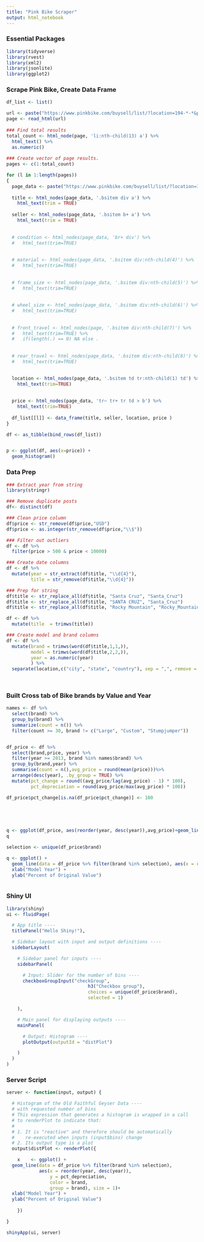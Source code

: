 ```yaml
---
title: "Pink Bike Scraper"
output: html_notebook
---
```



### Essential Packages
```r
library(tidyverse)
library(rvest)
library(xml2)
library(jsonlite)
library(ggplot2)
```

### Scrape Pink Bike, Create Data Frame
```r

df_list <- list()

url <- paste("https://www.pinkbike.com/buysell/list/?location=194-*-*&page=1&category=2")
page <- read_html(url)
  
### Find total results
total_count <- html_node(page, 'li:nth-child(13) a') %>% 
  html_text() %>% 
  as.numeric()
  
### Create vector of page results.  
pages <- c(1:total_count)

for (l in 1:length(pages))
{
  page_data <- paste("https://www.pinkbike.com/buysell/list/?location=194-*-*&page=",pages[l],"&category=2", sep = "") %>% read_html()
  
  title <- html_nodes(page_data, '.bsitem div a') %>% 
    html_text(trim = TRUE) 
  
  seller <- html_nodes(page_data, '.bsitem b+ a') %>% 
    html_text(trim = TRUE) 
   
  
  # condition <- html_nodes(page_data, 'br+ div') %>% 
  #   html_text(trim=TRUE) 
  
  
  # material <- html_nodes(page_data, '.bsitem div:nth-child(4)') %>% 
  #   html_text(trim=TRUE)
    
  
  # frame_size <- html_nodes(page_data, '.bsitem div:nth-child(5)') %>% 
  #   html_text(trim=TRUE) 
     
  
  # wheel_size <- html_nodes(page_data, '.bsitem div:nth-child(6)') %>% 
  #   html_text(trim=TRUE)
      
  
  # front_travel <- html_nodes(page, '.bsitem div:nth-child(7)') %>% 
  #   html_text(trim=TRUE) %>% 
  #   if(length(.) == 0) NA else .
       
  
  # rear_travel <- html_nodes(page_data, '.bsitem div:nth-child(8)') %>% 
  #   html_text(trim=TRUE)

  
  location <- html_nodes(page_data, '.bsitem td tr:nth-child(1) td') %>% 
    html_text(trim=TRUE) 
        
  
  price <- html_nodes(page_data, 'tr~ tr+ tr td > b') %>% 
    html_text(trim=TRUE)  
  
  df_list[[l]] <- data_frame(title, seller, location, price )
}

df <- as_tibble(bind_rows(df_list)) 


p <- ggplot(df, aes(x=price)) + 
  geom_histogram()
```



### Data Prep
```r
### Extract year from string
library(stringr)

### Remove duplicate posts
df<- distinct(df)

### Clean price column
df$price <- str_remove(df$price,"USD")
df$price <- as.integer(str_remove(df$price,"\\$"))

### Filter out outliers
df <- df %>% 
  filter(price > 500 & price < 10000) 

### Create date columns
df <- df %>% 
  mutate(year = str_extract(df$title, "\\d{4}"),
         title = str_remove(df$title,"\\d{4}"))

### Prep for string
df$title <- str_replace_all(df$title, "Santa Cruz", "Santa_Cruz")
df$title <- str_replace_all(df$title, "SANTA CRUZ", "Santa_Cruz")
df$title <- str_replace_all(df$title, "Rocky Mountain", "Rocky_Mountain")

df <- df %>% 
  mutate(title  = trimws(title))

### Create model and brand columns
df <- df %>% 
  mutate(brand = trimws(word(df$title,1,1,)),
         model = trimws(word(df$title,2,2,)),
         year = as.numeric(year)
         ) %>% 
  separate(location,c("city", "state", "country"), sep = ",", remove = FALSE)

 

```


### Built Cross tab of Bike brands by Value and Year
```r
names <- df %>% 
  select(brand) %>% 
  group_by(brand) %>% 
  summarize(count = n()) %>% 
  filter(count >= 30, brand != c("Large", "Custom", "Stumpjumper"))


df_price <- df %>% 
  select(brand,price, year) %>% 
  filter(year >= 2013, brand %in% names$brand) %>% 
  group_by(brand,year) %>% 
  summarise(count = n(),avg_price = round(mean(price)))%>% 
  arrange(desc(year), .by_group = TRUE) %>% 
  mutate(pct_change = round((avg_price/lag(avg_price) - 1) * 100),
         pct_depreciation = round(avg_price/max(avg_price) * 100))

df_price$pct_change[is.na(df_price$pct_change)] <- 100


   
  

q <- ggplot(df_price, aes(reorder(year, desc(year)),avg_price)+geom_line()
q

selection <- unique(df_price$brand)

q <- ggplot() +
  geom_line(data = df_price %>% filter(brand %in% selection), aes(x = reorder(year, desc(year)), y = pct_depreciation, color = brand, group = brand), size = 1)+
  xlab("Model Year") +
  ylab("Percent of Original Value")



```

### Shiny UI
```r
library(shiny)
ui <- fluidPage(

  # App title ----
  titlePanel("Hello Shiny!"),

  # Sidebar layout with input and output definitions ----
  sidebarLayout(

    # Sidebar panel for inputs ----
    sidebarPanel(

      # Input: Slider for the number of bins ----
      checkboxGroupInput("checkGroup", 
                              h3("Checkbox group"), 
                              choices = unique(df_price$brand),
                              selected = 1)

    ),

    # Main panel for displaying outputs ----
    mainPanel(

      # Output: Histogram ----
      plotOutput(outputId = "distPlot")

    )
  )
)

```
### Server Script
```r
server <- function(input, output) {

  # Histogram of the Old Faithful Geyser Data ----
  # with requested number of bins
  # This expression that generates a histogram is wrapped in a call
  # to renderPlot to indicate that:
  #
  # 1. It is "reactive" and therefore should be automatically
  #    re-executed when inputs (input$bins) change
  # 2. Its output type is a plot
  output$distPlot <- renderPlot({

    x    <- ggplot() +
  geom_line(data = df_price %>% filter(brand %in% selection), 
            aes(x = reorder(year, desc(year)), 
                y = pct_depreciation, 
                color = brand, 
                group = brand), size = 1)+
  xlab("Model Year") +
  ylab("Percent of Original Value")
    
    })

}
```

```r
shinyApp(ui, server)


```

